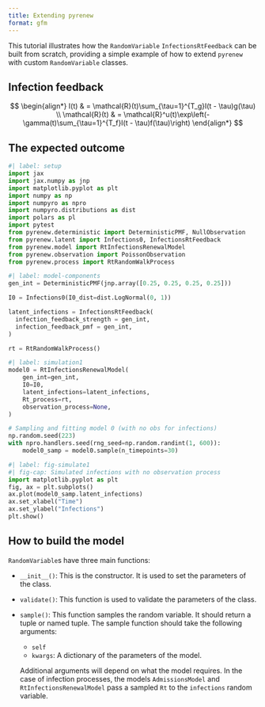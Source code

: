 ```yaml
---
title: Extending pyrenew
format: gfm
---
```


This tutorial illustrates how the `RandomVariable` `InfectionsRtFeedback` can be built from scratch, providing a simple example of how to extend `pyrenew` with custom `RandomVariable` classes.

## Infection feedback

$$
\begin{align*}
I(t) & = \mathcal{R}(t)\sum_{\tau=1}^{T_g}I(t - \tau)g(\tau) \\
\mathcal{R}(t) & = \mathcal{R}^u(t)\exp\left(-\gamma(t)\sum_{\tau=1}^{T_f}I(t - \tau)f(\tau)\right)
\end{align*}
$$

## The expected outcome

```python
#| label: setup
import jax
import jax.numpy as jnp
import matplotlib.pyplot as plt
import numpy as np
import numpyro as npro
import numpyro.distributions as dist
import polars as pl
import pytest
from pyrenew.deterministic import DeterministicPMF, NullObservation
from pyrenew.latent import Infections0, InfectionsRtFeedback
from pyrenew.model import RtInfectionsRenewalModel
from pyrenew.observation import PoissonObservation
from pyrenew.process import RtRandomWalkProcess
```

```python
#| label: model-components
gen_int = DeterministicPMF(jnp.array([0.25, 0.25, 0.25, 0.25]))

I0 = Infections0(I0_dist=dist.LogNormal(0, 1))

latent_infections = InfectionsRtFeedback(
  infection_feedback_strength = gen_int,
  infection_feedback_pmf = gen_int,
)

rt = RtRandomWalkProcess()
```

```python
#| label: simulation1
model0 = RtInfectionsRenewalModel(
    gen_int=gen_int,
    I0=I0,
    latent_infections=latent_infections,
    Rt_process=rt,
    observation_process=None,
)

# Sampling and fitting model 0 (with no obs for infections)
np.random.seed(223)
with npro.handlers.seed(rng_seed=np.random.randint(1, 600)):
    model0_samp = model0.sample(n_timepoints=30)
```

```python
#| label: fig-simulate1
#| fig-cap: Simulated infections with no observation process
import matplotlib.pyplot as plt
fig, ax = plt.subplots()
ax.plot(model0_samp.latent_infections)
ax.set_xlabel("Time")
ax.set_ylabel("Infections")
plt.show()
```

## How to build the model

`RandomVariable`s have three main functions:

  - `__init__()`: This is the constructor. It is used to set the parameters of the class.

  - `validate()`: This function is used to validate the parameters of the class.

  - `sample()`: This function samples the random variable. It should return a tuple or named tuple. The sample function should take the following arguments:
    - `self`
    - `kwargs`: A dictionary of the parameters of the model.

    Additional arguments will depend on what the model requires. In the case of infection processes, the models `AdmissionsModel` and `RtInfectionsRenewalModel` pass a sampled `Rt` to the `infections` random variable.
